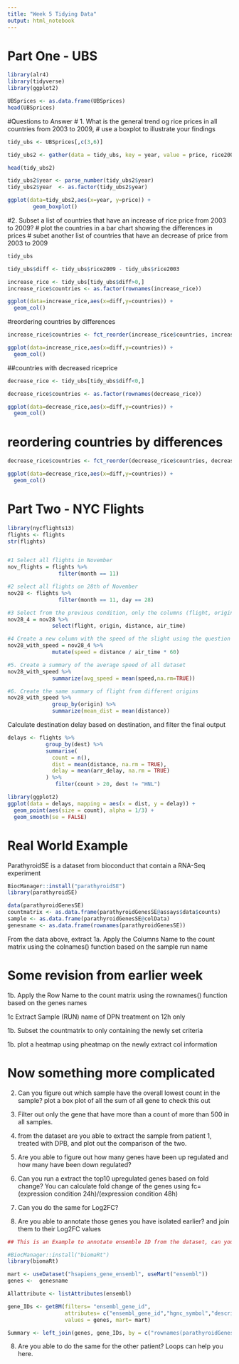 ```yaml
---
title: "Week 5 Tidying Data"
output: html_notebook
---
```


# Part One - UBS

```r
library(alr4)
library(tidyverse)
library(ggplot2)

```


```r
UBSprices <- as.data.frame(UBSprices)
head(UBSprices)
```

#Questions to Answer
#  1. What is the general trend og rice prices in all countries from 2003 to 2009, 
#  use a boxplot to illustrate your findings 

```r
tidy_ubs <- UBSprices[,c(3,6)]

tidy_ubs2 <- gather(data = tidy_ubs, key = year, value = price, rice2003, rice2009)

head(tidy_ubs2)

tidy_ubs2$year <- parse_number(tidy_ubs2$year)
tidy_ubs2$year  <- as.factor(tidy_ubs2$year)

ggplot(data=tidy_ubs2,aes(x=year, y=price)) + 
        geom_boxplot()
```

#2. Subset a list of countries that have an increase of rice price from 2003 to 2009? 
#  plot the countries in a bar chart showing the differences in prices
#  subet another list of countries that have an decrease of price from 2003 to 2009

```r
tidy_ubs

tidy_ubs$diff <- tidy_ubs$rice2009 - tidy_ubs$rice2003

increase_rice <- tidy_ubs[tidy_ubs$diff>0,]
increase_rice$countries <- as.factor(rownames(increase_rice))

ggplot(data=increase_rice,aes(x=diff,y=countries)) + 
  geom_col()
```

#reordering countries by differences 

```r
increase_rice$countries <- fct_reorder(increase_rice$countries, increase_rice$diff) 

ggplot(data=increase_rice,aes(x=diff,y=countries)) + 
  geom_col()

```


##countries with decreased riceprice
```r

decrease_rice <- tidy_ubs[tidy_ubs$diff<0,]

decrease_rice$countries <- as.factor(rownames(decrease_rice))

ggplot(data=decrease_rice,aes(x=diff,y=countries)) + 
  geom_col()
```

# reordering countries by differences 

```r
decrease_rice$countries <- fct_reorder(decrease_rice$countries, decrease_rice$diff) 

ggplot(data=decrease_rice,aes(x=diff,y=countries)) + 
  geom_col()
```

########################################################################
# Part Two - NYC Flights
########################################################################

```r
library(nycflights13)
flights <- flights
str(flights)


#1 Select all flights in November
nov_flights = flights %>% 
                filter(month == 11)

#2 select all flights on 28th of November
nov28 <- flights %>% 
                filter(month == 11, day == 28)

#3 Select from the previous condition, only the columns (flight, origin, distance, air_time)
nov28_4 = nov28 %>% 
              select(flight, origin, distance, air_time)
```


```r
#4 Create a new column with the speed of the slight using the question 3
nov28_with_speed = nov28_4 %>% 
              mutate(speed = distance / air_time * 60)

#5. Create a summary of the average speed of all dataset
nov28_with_speed %>%
              summarize(avg_speed = mean(speed,na.rm=TRUE))

#6. Create the same summary of flight from different origins
nov28_with_speed %>% 
              group_by(origin) %>%
              summarize(mean_dist = mean(distance))


```

Calculate destination delay based on destination, and filter the final output

```r
delays <- flights %>% 
            group_by(dest) %>% 
            summarise(
              count = n(),
              dist = mean(distance, na.rm = TRUE),
              delay = mean(arr_delay, na.rm = TRUE)
            ) %>% 
               filter(count > 20, dest != "HNL")

library(ggplot2)
ggplot(data = delays, mapping = aes(x = dist, y = delay)) +
  geom_point(aes(size = count), alpha = 1/3) +
  geom_smooth(se = FALSE)

```

# Real World Example
ParathyroidSE is a dataset from bioconduct that contain a RNA-Seq experiment

```r
BiocManager::install("parathyroidSE")
library(parathyroidSE)

data(parathyroidGenesSE)
countmatrix <- as.data.frame(parathyroidGenesSE@assays$data$counts)
sample <- as.data.frame(parathyroidGenesSE@colData)
genesname <- as.data.frame(rownames(parathyroidGenesSE))

```

From the data above, extract 
1a. Apply the Columns Name to the count matrix using the colnames() function based on the sample run name

# Some revision from earlier week 
1b. Apply the Row Name to the count matrix using the rownames() function based on the genes names

1c  Extract Sample (RUN) name of DPN treatment on 12h only

1b. Subset the countmatrix to only containing the newly set criteria 

1b. plot a heatmap using pheatmap on the newly extract col information

# Now something more complicated 
2. Can you figure out which sample have the overall lowest count in the sample? plot a box plot of all the sum of all gene to check this out

3. Filter out only the gene that have more than a count of more than 500 in all samples.

4. from the dataset are you able to extract the sample from patient 1, treated with DPB, and plot out the comparison of the two. 

5. Are you able to figure out how many genes have been up regulated and how many have been down regulated? 

6. Can you run a extract the top10 upregulated genes based on fold change? You can calculate fold change of the genes using fc=(expression condition 24h)/(expression condition 48h)

7. Can you do the same for Log2FC? 

8. Are you able to annotate those genes you have isolated earlier? and join them to their Log2FC values

```r
## This is an Example to annotate ensemble ID from the dataset, can you modified to fit your list？ 

#BiocManager::install("biomaRt")
library(biomaRt)

mart <- useDataset("hsapiens_gene_ensembl", useMart("ensembl"))
genes <-  genesname

Allattribute <- listAttributes(ensembl)

gene_IDs <- getBM(filters= "ensembl_gene_id", 
                  attributes= c("ensembl_gene_id","hgnc_symbol","description"),
                  values = genes, mart= mart)

Summary <- left_join(genes, gene_IDs, by = c("rownames(parathyroidGenesSE)"="ensembl_gene_id"))

```


8. Are you able to do the same for the other patient? Loops can help you here. 
